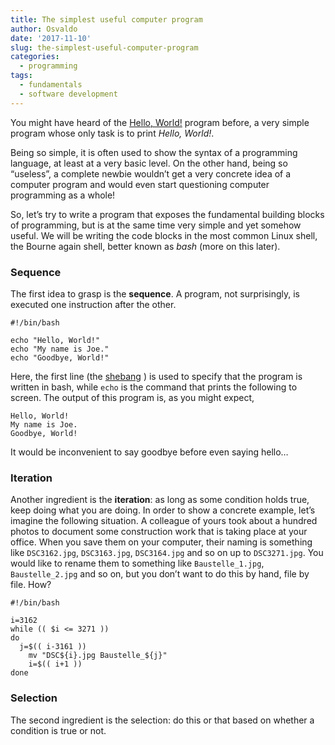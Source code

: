 ```yaml
---
title: The simplest useful computer program
author: Osvaldo
date: '2017-11-10'
slug: the-simplest-useful-computer-program
categories:
  - programming
tags:
  - fundamentals
  - software development
---
```


You might have heard of the [Hello, World!](https://en.wikipedia.org/wiki/%22Hello,_World!%22_program) program before,
a very simple program whose only task is to print _Hello, World!_.
<!--more-->

Being so simple, it is often used to show the syntax
of a programming language, at least at a very basic level. On the other hand, being so "useless", a complete newbie
wouldn't get a very concrete idea of a computer program and would even start questioning computer programming as a whole!

So, let's try to write a program that exposes the fundamental building blocks of programming, but is at the same time
very simple and yet somehow useful. We will be writing the code blocks in the most common Linux shell, the Bourne
again shell, better known as _bash_ (more on this later).

### Sequence

The first idea to grasp is the **sequence**. A program, not surprisingly, is executed one instruction after the other.

```
#!/bin/bash

echo "Hello, World!"
echo "My name is Joe."
echo "Goodbye, World!"
```

Here, the first line (the [shebang](https://en.wikipedia.org/wiki/Shebang_(Unix)) ) is used to specify that the program
is written in bash, while `echo` is the command that prints the following to screen. The output of this program is, as
you might expect,

```
Hello, World!
My name is Joe.
Goodbye, World!
```

It would be inconvenient to say goodbye before even saying hello...

### Iteration

Another ingredient is the **iteration**: as long as some condition holds true, keep doing what you are doing.
In order to show a concrete example, let's imagine the following situation. A colleague of yours took about a
hundred photos to document some construction work that is taking place at your office. When you save them on your
computer, their naming is something like `DSC3162.jpg`, `DSC3163.jpg`, `DSC3164.jpg` and so on up to `DSC3271.jpg`.
You would like to rename them to something like `Baustelle_1.jpg`, `Baustelle_2.jpg` and so on, but you don't want
to do this by hand, file by file. How?

```
#!/bin/bash

i=3162
while (( $i <= 3271 ))
do
  j=$(( i-3161 ))
	mv "DSC${i}.jpg Baustelle_${j}"
	i=$(( i+1 ))
done
```

### Selection

The second ingredient is the selection: do this or that based on whether a condition is true or not.
